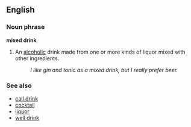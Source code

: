 ==English==

===Noun phrase===
'''mixed drink'''

# An [[alcohol|alcoholic]] drink made from one or more kinds of liquor mixed with other ingredients.
#: ''I like gin and tonic as a mixed drink, but I really prefer beer.''

===See also===
*[[call drink]]
*[[cocktail]]
*[[liquor]]
*[[well drink]]